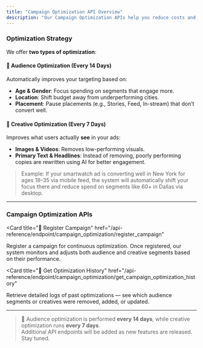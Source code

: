 ```yaml
---
title: "Campaign Optimization API Overview"
description: "Our Campaign Optimization APIs help you reduce costs and improve ad performance by automatically optimizing your audience and creative assets. With intelligent adjustments based on real-time data, we ensure your campaigns consistently drive better results."
---
```


### Optimization Strategy

We offer **two types of optimization**:

#### 🎯 Audience Optimization (Every 14 Days)

Automatically improves your targeting based on:

- **Age & Gender**: Focus spending on segments that engage more.
- **Location**: Shift budget away from underperforming cities.
- **Placement**: Pause placements (e.g., Stories, Feed, In-stream) that don’t convert well.

#### 🎨 Creative Optimization (Every 7 Days)

Improves what users actually **see** in your ads:

- **Images & Videos**: Removes low-performing visuals.
- **Primary Text & Headlines**: Instead of removing, poorly performing copies are rewritten using AI for better engagement.

> Example: If your smartwatch ad is converting well in New York for ages 18–35 via mobile feed, the system will automatically shift your focus there and reduce spend on segments like 60+ in Dallas via desktop.

---

### Campaign Optimization APIs

<Card
  title="🧾 Register Campaign"
  href="/api-reference/endpoint/campaign_optimization/register_campaign"
>
  Register a campaign for continuous optimization. Once registered, our system monitors and adjusts both audience and creative segments based on their performance.
</Card>

<Card
  title="📜 Get Optimization History"
  href="/api-reference/endpoint/campaign_optimization/get_campaign_optimization_history"
>
  Retrieve detailed logs of past optimizations — see which audience segments or creatives were removed, added, or updated.
</Card>

---

> 📘 Audience optimization is performed **every 14 days**, while creative optimization runs **every 7 days**.  
> Additional API endpoints will be added as new features are released. Stay tuned.
